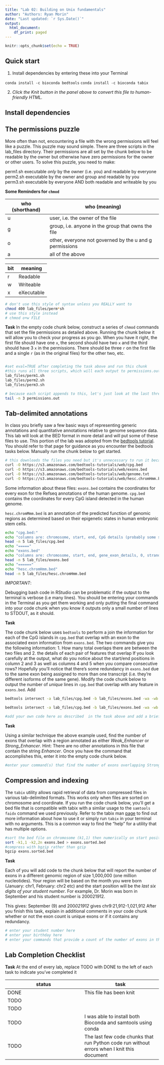 ```yaml
---
title: "Lab 02: Building on Unix fundamentals"
author: "Authors: Ryan Morin"
date: "Last updated: `r Sys.Date()`"
output:
  html_document:
    df_print: paged
---
```


```r
knitr::opts_chunk$set(echo = TRUE)

```

## Quick start

1. Install dependencies by entering these into your Terminal

`conda install -c bioconda bedtools`
`conda install -c bioconda tabix`

2. *Click the Knit button in the panel above to convert this file to human-friendly HTML.* 

## Install dependencies


## The permissions puzzle

More often than not, encountering a file with the wrong permissions will feel like a puzzle. This puzzle may sound simple. There are three scripts in the lab_files directory. Their permissions are all set by the chunk below to be readable by the owner but otherwise have zero permissions for the owner or other users. To solve this puzzle, you need to make:

perm1.sh executable _only_ by the owner (i.e. you) and readable by everyone
perm2.sh executable by the owner and group and readable by you
perm3.sh executable by everyone AND both readable and writeable by you 

**Some Reminders for `chmod`**

|who (shorthand) | who (meaning)|
|-|-|
|u|user, i.e. the owner of the file|
|g|group, i.e. anyone in the group that owns the file|
|o|other, everyone not governed by the u and g permissions|
|a|all of the above|

|bit|meaning|
|-|-|
|r|Readable|
|w|Writeable|
|x|eXecutable|

```bash
# don't use this style of syntax unless you REALLY want to
chmod 400 lab_files/perm*sh
# use this style instead
# chmod o+w FILE

```

**Task** 
In the empty code chunk below, construct a series of `chmod` commands that set the file permissions as detailed above. Running the chunk below it will allow you to check your progress as you go. When you have it right, the first file should have one `x`, the second should have two `x` and the third should have 3 `x` in the permissions. There should be three `r` on the first file and a single `r` (as in the original files) for the other two, etc.

```bash

```

```bash
#set eval=TRUE after completing the task above and run this chunk
#this runs all three scripts, which will each output to permissions.out
lab_files/perm1.sh
lab_files/perm2.sh
lab_files/perm3.sh 

# because each script appends to this, let's just look at the last three lines, which will be the current permissions
tail -n 3 permissions.out
```

## Tab-delimited annotations

In class you briefly saw a few basic ways of representing generic annotations and quantitative annotations relative to genome sequence data. This lab will look at the BED format in more detail and will put some of these files to use. This portion of the lab was adopted from the [bedtools tutorial](http://quinlanlab.org/tutorials/bedtools/bedtools.html). You should refer to that page for guidance as you encounter the bedtools tasks below. Manually run the chunk below to get started. 

```bash
# this downloads the files you need but it's unnecessary to run it because the files are provided for you
curl -O https://s3.amazonaws.com/bedtools-tutorials/web/cpg.bed
curl -O https://s3.amazonaws.com/bedtools-tutorials/web/exons.bed
curl -O https://s3.amazonaws.com/bedtools-tutorials/web/genome.txt
curl -O https://s3.amazonaws.com/bedtools-tutorials/web/hesc.chromHmm.bed
```

Some information about these files:
`exons.bed` contains the coordinates for every exon for the Refseq annotations of the human genome. 
`cpg.bed` contains the coordinates for every CpG island detected in the human genome.

`hesc.chromMmm.bed` is an annotation of the predicted function of genomic regions as determined based on their epigenetic states in human embryonic stem cells. 

```bash
echo "cpg.bed:"
echo "columns are: chromosome, start, end, CpG details (probably some sort of score?)"
head -n 5 lab_files/cpg.bed
echo "====="
echo "exons.bed"
echo "columns are: chromosome, start, end, gene_exon_details, 0, strand"
head -n 5 lab_files/exons.bed
echo "======"
echo "hesc.chromHmm.bed"
head -n 5 lab_files/hesc.chromHmm.bed
```

*IMPORTANT*:

Debugging bash code in RStudio can be problematic if the output to the terminal is verbose (i.e many lines). You should be entering your commands in the Terminal as you get them working and only putting the final command into your code chunk when you know it outputs only a small number of lines to STDOUT, as it should.

**Task**

The code chunk below uses `bedtools` to perform a join the information for each of the CpG islands in `cpg.bed` that overlap with an exon to the associated exon information from `exons.bed`.  The two commands give you the following information: 
1. How many total overlaps there are between the two files and
2. the details of each pair of features that overlap
If you look carefully at the output, what do you notice about the start/end positions in column 2 and 3 as well as columns 4 and 5 when you compare consecutive rows?
Hopefully you'll notice that there's some redundancy in `exons.bed` due to the same exon being assigned to more than one transcript (i.e. they're different isoforms of the same gene). Modify the code chunk below to output the number of _unique_ lines in `cpg.bed` that overlap with any feature in `exons.bed`. Add

```bash

bedtools intersect -a lab_files/cpg.bed -b lab_files/exons.bed -wa -wb | wc -l

bedtools intersect -a lab_files/cpg.bed -b lab_files/exons.bed -wa -wb | head -n 8

#add your own code here as described  in the task above and add a brief explanation below of how it works and why

```

**Task**

Using a similar technique the above example used, find the number of exons that overlap with a region annotated as either *Weak_Enhancer* or *Strong_Enhancer*. Hint: There are no other annotations in this file that contain the string *Enhancer*. Once you have the command that accomplishes this, enter it into the empty code chunk below. 

```bash
#enter your command(s) that find the number of exons overlapping Strong_Enhancer or Weak_Enhancer here

```

## Compression and indexing

The `tabix` utility allows rapid retrieval of data from compressed files in various tab-delimited formats. This works only when files are sorted on chromosome and coordinate. If you run the code chunk below, you'll get a bed file that is compatible with tabix with a similar usage to the `samtools faidx` command we used previously. Refer to the tabix man [page](http://www.htslib.org/doc/tabix.html) to find out more information about how to use it or simply run `tabix` in your terminal with no arguments. This is a common way to find the "help" for a utility that has multiple options. 

```bash
#sort the bed file on chromosome (k1,1) then numerically on start position (k2,2n)
sort -k1,1 -k2,2n exons.bed > exons.sorted.bed
#compress with bgzip rather than gzip
bgzip exons.sorted.bed

```
**Task**

Each of you will add code to the chunk below that will report the number of exons in a different genomic region of size 1,000,000 (one million nucleotides). Your region will be based on the month you were born (January: chr1, February: chr2 etc) and the start position will be the *last six digits of your student number*. For example, Dr. Morin was born in September and his student number is 200021912.

This gives: September (9) and 200*021912* gives chr9:21,912-1,021,912
After you finish this task, explain in additional comments in your code chunk whether or not the exon count is unique exons or if it contains any redundancy. 

```bash
# enter your student number here
# enter your birthday here
# enter your commands that provide a count of the number of exons in this region

```



## Lab Completion Checklist

**Task**
At the end of every lab, replace TODO with DONE to the left of each task to indicate you've completed it

|status|task|
|-|-|
|DONE|This file has been knit|
|TODO| |
|TODO| |
|TODO| I was able to install both Bioconda and samtools using conda|
|TODO| The last few code chunks that run Python code run without errors when I knit this document|
